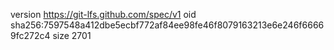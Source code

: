 version https://git-lfs.github.com/spec/v1
oid sha256:7597548a412dbe5ecbf772af84ee98fe46f8079163213e6e246f66669fc272c4
size 2701
